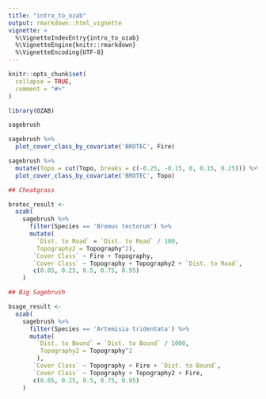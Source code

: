 ```yaml
---
title: "intro_to_ozab"
output: rmarkdown::html_vignette
vignette: >
  %\VignetteIndexEntry{intro_to_ozab}
  %\VignetteEngine{knitr::rmarkdown}
  %\VignetteEncoding{UTF-8}
---
```


```r
knitr::opts_chunk$set(
  collapse = TRUE,
  comment = "#>"
)
```

```r
library(OZAB)

sagebrush

sagebrush %>%
  plot_cover_class_by_covariate('BROTEC', Fire)

sagebrush %>%
  mutate(Topo = cut(Topo, breaks = c(-0.25, -0.15, 0, 0.15, 0.25))) %>%
  plot_cover_class_by_covariate('BROTEC', Topo)

## Cheatgrass

brotec_result <-
  ozab(
    sagebrush %>%
      filter(Species == 'Bromus tectorum') %>%
      mutate(
        `Dist. to Road` = `Dist. to Road` / 100,
        Topography2 = Topography^2),
       `Cover Class` ~ Fire + Topography,
       `Cover Class` ~ Topography + Topography2 + `Dist. to Road`,
       c(0.05, 0.25, 0.5, 0.75, 0.95)
    )

## Big Sagebrush

bsage_result <-
  ozab(
    sagebrush %>%
      filter(Species == 'Artemisia tridentata') %>%
      mutate(
        `Dist. to Bound` = `Dist. to Bound` / 1000,
         Topography2 = Topography^2
        ),
       `Cover Class` ~ Topography + Fire + `Dist. to Bound`,
       `Cover Class` ~ Topography + Topography2 + Fire,
       c(0.05, 0.25, 0.5, 0.75, 0.95)
    )
```
